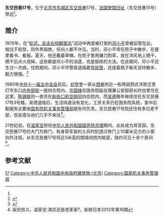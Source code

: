 {{Coord|39.902668|116.409791|type:landmark_region:CN-11_source:GoogleMaps|display=title}}
'''东交民巷17号'''，位于[[北京市|北京市]][[东城区_(北京市)|东城区]][[东交民巷|东交民巷]]17号，[[法国使馆旧址|法国使馆旧址]]（东交民巷15号）旁边<ref name="ban" />。

== 简介 ==
1976年，在“[[批邓、反击右倾翻案风|批邓、反击右倾翻案风]]”运动中再度被打倒的[[邓小平|邓小平]]曾被监管在此，相当于软禁，同外界隔绝，任何人都不许见。当时，邓小平常在院子中散步，在屋里看书、看报。夏天，他还戴着草帽，在院子里用镰刀割草，放在洋灰地上晒干，晒干后点火烧掉。这些都是邓小平的消遣，也是锻炼的方法。在此期间，邓小平还生过一次病，住院期间，邓小平尽管尿道插着[[导尿管|导尿管]]，还提着瓶子每天坚持散步，毅力很强。<ref>{{Cite web |url=http://www.cctv.com/news/china/20040816/102079.shtml |title=大型纪录片《百年小平》第一集：人民之子，央视国际，2004年08月16日 |accessdate=2013年9月20日 |archive-date=2013年9月21日 |archive-url=https://web.archive.org/web/20130921060704/http://www.cctv.com/news/china/20040816/102079.shtml |dead-url=no }}</ref>

1980年[[中共十一届五中全会|中共十一届五中全会]]前后，[[纪登奎|纪登奎]]一家从[[西单|西单]]附近一栋两层西式洋房迁至灯市东口[[内务部街|内务部街]]一座四合院内，[[华国锋|华国锋]]任国务院副总理兼公安部部长时也曾住在这里。[[陈锡联|陈锡联]]则一直住在[[新街口_(北京)|新街口]][[航空胡同|航空胡同]]四合院内，而[[吴德|吴德]]晚年继续住在东交民巷17号3号楼。吴德退隐后，生活待遇没有变化，工资关系仍在国务院系统，家中后勤服务主要由[[国务院机关事务管理局|国务院机关事务管理局]]服务司负责。东交民巷17号院还住有多位老干部，但吴德与他们几乎不来往<ref>{{Cite web|url = http://www.zznews.gov.cn/news/2015/1123/194715.shtml|title = “文革”后退隐的党内老人群体消逝|author = |date = 2015-11-23|publisher = 株洲新闻网|language = |accessdate = |quote = |archive-url = https://web.archive.org/web/20180222225938/http://www.zznews.gov.cn/news/2015/1123/194715.shtml|archive-date = 2018-02-22|dead-url = yes}}</ref>。

21世纪初，在[[温家宝|温家宝]]担任[[中华人民共和国国务院总理|中华人民共和国国务院总理]]期间，此处成为其官邸。东交民巷17号的大门为铁门，有身穿军装的士兵时刻透过铁门上10厘米见方的小窗向外注视。从东交民巷17号将近3米高的围墙向院内眺望，隐约可见十余个房间<ref name="ban">坂尻信义，温家宝:演员还是改革家?，新鲜日本2012年第16期</ref>。

== 参考文献 ==
{{Reflist}}

[[Category:东交民巷|17]]
[[Category:中华人民共和国中央政府建筑物_(北京)|Category:中华人民共和国中央政府建筑物 (北京)]]
[[Category:国家机关事务管理局|Category:国家机关事务管理局]]